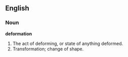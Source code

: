 ==English==

===Noun===

'''deformation'''

#The act of deforming, or state of anything deformed.
#Transformation; change of shape.